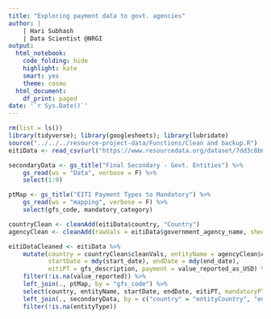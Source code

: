 ```yaml
---
title: "Exploring payment data to govt. agencies"
author: |
    | Hari Subhash
    | Data Scientist @NRGI
output:
  html_notebook:
    code_folding: hide
    highlight: kate
    smart: yes
    theme: cosmo
  html_document:
    df_print: paged
date: '`r Sys.Date()`'
---
```




```r
rm(list = ls())
library(tidyverse); library(googlesheets); library(lubridate)
source("../../../resource-project-data/Functions/Clean and backup.R")
eitiData <- read_csv(url("https://www.resourcedata.org/dataset/7dd3c8b6-9256-4e34-9360-1519efd87407/resource/4e4462a5-6029-4ae3-a4cc-66ad6ccc6d70/download/revenues-received-by-government-agencies.csv"))

secondaryData <- gs_title("Final Secondary - Govt. Entities") %>% 
    gs_read(ws = "Data", verbose = F) %>% 
    select(1:9)

ptMap <- gs_title("EITI Payment Types to Mandatory") %>%
    gs_read(ws = "mapping", verbose = F) %>% 
    select(gfs_code, mandatory_category)

```



```r
countryClean <- cleanAdd(eitiData$country, "Country")
agencyClean <- cleanAdd(rawVals = eitiData$government_agency_name, sheetName = "Entity", groupVals = countryClean$cleanVals)
```


```r
eitiDataCleaned <- eitiData %>% 
    mutate(country = countryClean$cleanVals, entityName = agencyClean$cleanVals, 
           startDate = mdy(start_date), endDate = mdy(end_date), 
           eitiPT = gfs_description, payment = value_reported_as_USD) %>% 
    filter(!is.na(value_reported)) %>% 
    left_join(., ptMap, by = "gfs_code") %>% 
    select(country, entityName, startDate, endDate, eitiPT, mandatoryPT = mandatory_category, payment) %>% 
    left_join(., secondaryData, by = c("country" = "entityCountry", "entityName")) %>% 
    filter(!is.na(entityType))

```

